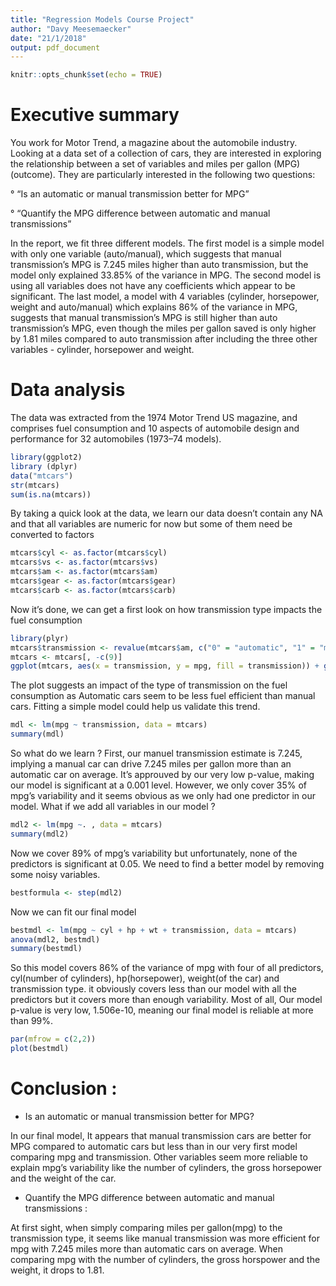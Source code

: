 ```yaml
---
title: "Regression Models Course Project"
author: "Davy Meesemaecker"
date: "21/1/2018"
output: pdf_document
---
```


```r
knitr::opts_chunk$set(echo = TRUE)
```

# Executive summary

You work for Motor Trend, a magazine about the automobile industry. Looking at a data set of a collection of cars, they are interested in exploring the relationship between a set of variables and miles per gallon (MPG) (outcome). They are particularly interested in the following two questions:

° “Is an automatic or manual transmission better for MPG”

° "Quantify the MPG difference between automatic and manual transmissions"

In the report, we fit three different models. The first model is a simple model with only one variable (auto/manual), which suggests that manual transmission’s MPG is 7.245 miles higher than auto transmission, but the model only explained 33.85% of the variance in MPG. The second model is using all variables does not have any coefficients which appear to be significant. The last model, a model with 4 variables (cylinder, horsepower, weight and auto/manual) which explains 86% of the variance in MPG, suggests that manual transmission’s MPG is still higher than auto transmission’s MPG, even though the miles per gallon saved is only higher by 1.81 miles compared to auto transmission after including the three other variables - cylinder, horsepower and weight.

# Data analysis

The data was extracted from the 1974 Motor Trend US magazine, and comprises fuel consumption and 10 aspects of automobile design and performance for 32 automobiles (1973–74 models).

```r
library(ggplot2)
library (dplyr)
data("mtcars")
str(mtcars)
sum(is.na(mtcars))
```

By taking a quick look at the data, we learn our data doesn't contain any NA and that all variables are numeric for now but some of them need be converted to factors

```r
mtcars$cyl <- as.factor(mtcars$cyl)
mtcars$vs <- as.factor(mtcars$vs)
mtcars$am <- as.factor(mtcars$am)
mtcars$gear <- as.factor(mtcars$gear)
mtcars$carb <- as.factor(mtcars$carb)
```

Now it's done, we can get a first look on how transmission type impacts the fuel consumption

```r
library(plyr)
mtcars$transmission <- revalue(mtcars$am, c("0" = "automatic", "1" = "manual"))
mtcars <- mtcars[, -c(9)]
ggplot(mtcars, aes(x = transmission, y = mpg, fill = transmission)) + geom_boxplot() + geom_jitter(colour = "darkblue", alpha=0.6) + labs(x = "Type of transmission", y = "Miles per Gallon")
```

The plot suggests an impact of the type of transmission on the fuel consumption as Automatic cars seem to be less fuel efficient than manual cars. Fitting a simple model could help us validate this trend.

```r
mdl <- lm(mpg ~ transmission, data = mtcars)
summary(mdl)
```

So what do we learn ? First, our manuel transmission estimate is 7.245, implying a manual car can drive 7.245 miles per gallon more than an automatic car on average. It's approuved by our very low p-value, making our model is significant at a 0.001 level. However, we only cover 35% of mpg's variability and it seems obvious as we only had one predictor in our model. What if we add all variables in our model ?

```r
mdl2 <- lm(mpg ~. , data = mtcars)
summary(mdl2)
```

Now we cover 89% of mpg's variability but unfortunately, none of the predictors is significant at 0.05. We need to find a better model by removing some noisy variables.

```r
bestformula <- step(mdl2)
```

Now we can fit our final model

```r
bestmdl <- lm(mpg ~ cyl + hp + wt + transmission, data = mtcars)
anova(mdl2, bestmdl)
summary(bestmdl)
```

So this model covers 86% of the variance of mpg with four of all predictors, cyl(number of cylinders), hp(horsepower), weight(of the car) and transmission type. it obviously covers less than our model with all the predictors but it covers more than enough variability. Most of all, Our model p-value is very low, 1.506e-10, meaning our final model is reliable at more than 99%.

```r
par(mfrow = c(2,2))
plot(bestmdl)
```

# Conclusion :

- Is an automatic or manual transmission better for MPG?

In our final model, It appears that manual transmission cars are better for MPG compared to automatic cars but less than in our very first model comparing mpg and transmission. Other variables seem more reliable to explain mpg's variability like the number of cylinders, the gross horsepower and the weight of the car.

- Quantify the MPG difference between automatic and manual transmissions :

At first sight, when simply comparing miles per gallon(mpg) to the transmission type, it seems like manual transmission was more efficient for mpg with 7.245 miles more than automatic cars on average. When comparing mpg with the number of cylinders, the gross horspower and the weight, it drops to 1.81.